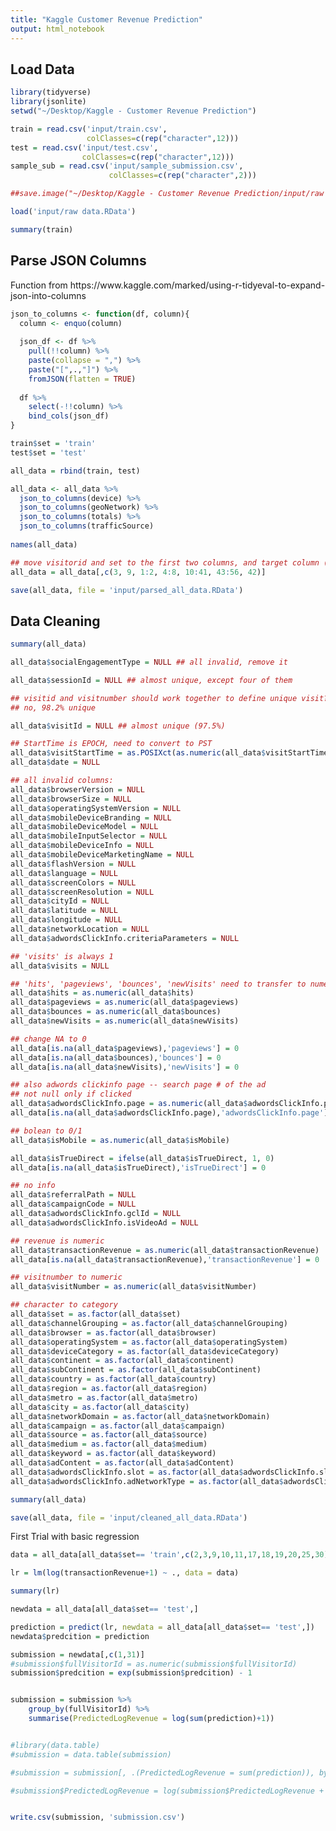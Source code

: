 ```yaml
---
title: "Kaggle Customer Revenue Prediction"
output: html_notebook
---
```


## Load Data

```r
library(tidyverse)
library(jsonlite)
setwd("~/Desktop/Kaggle - Customer Revenue Prediction")
```

```r
train = read.csv('input/train.csv', 
                 colClasses=c(rep("character",12)))
test = read.csv('input/test.csv',
                colClasses=c(rep("character",12)))
sample_sub = read.csv('input/sample_submission.csv',
                      colClasses=c(rep("character",2)))
```

```r
##save.image("~/Desktop/Kaggle - Customer Revenue Prediction/input/raw data.RData")

load('input/raw data.RData')
```



```r
summary(train)
```


## Parse JSON Columns

Function from https://www.kaggle.com/marked/using-r-tidyeval-to-expand-json-into-columns

```r
json_to_columns <- function(df, column){
  column <- enquo(column)
  
  json_df <- df %>% 
    pull(!!column) %>% 
    paste(collapse = ",") %>% 
    paste("[",.,"]") %>% 
    fromJSON(flatten = TRUE)
  
  df %>% 
    select(-!!column) %>% 
    bind_cols(json_df)
}

```


```r
train$set = 'train'
test$set = 'test'

all_data = rbind(train, test)

all_data <- all_data %>% 
  json_to_columns(device) %>% 
  json_to_columns(geoNetwork) %>% 
  json_to_columns(totals) %>% 
  json_to_columns(trafficSource)
  
names(all_data)
```

```r
## move visitorid and set to the first two columns, and target column (revenue) to the end
all_data = all_data[,c(3, 9, 1:2, 4:8, 10:41, 43:56, 42)]
```

```r
save(all_data, file = 'input/parsed_all_data.RData')
```


## Data Cleaning

```r
summary(all_data)
```


```r

all_data$socialEngagementType = NULL ## all invalid, remove it

all_data$sessionId = NULL ## almost unique, except four of them

## visitid and visitnumber should work together to define unique visit?
## no, 98.2% unique

all_data$visitId = NULL ## almost unique (97.5%)

## StartTime is EPOCH, need to convert to PST
all_data$visitStartTime = as.POSIXct(as.numeric(all_data$visitStartTime), origin=as.Date('1970-01-01'), tz='America/Los_Angeles')
all_data$date = NULL

## all invalid columns:
all_data$browserVersion = NULL
all_data$browserSize = NULL
all_data$operatingSystemVersion = NULL
all_data$mobileDeviceBranding = NULL
all_data$mobileDeviceModel = NULL
all_data$mobileInputSelector = NULL
all_data$mobileDeviceInfo = NULL
all_data$mobileDeviceMarketingName = NULL
all_data$flashVersion = NULL
all_data$language = NULL
all_data$screenColors = NULL
all_data$screenResolution = NULL
all_data$cityId = NULL
all_data$latitude = NULL
all_data$longitude = NULL
all_data$networkLocation = NULL
all_data$adwordsClickInfo.criteriaParameters = NULL

## 'visits' is always 1
all_data$visits = NULL

## 'hits', 'pageviews', 'bounces', 'newVisits' need to transfer to numeric
all_data$hits = as.numeric(all_data$hits)
all_data$pageviews = as.numeric(all_data$pageviews)
all_data$bounces = as.numeric(all_data$bounces)
all_data$newVisits = as.numeric(all_data$newVisits)

## change NA to 0
all_data[is.na(all_data$pageviews),'pageviews'] = 0
all_data[is.na(all_data$bounces),'bounces'] = 0
all_data[is.na(all_data$newVisits),'newVisits'] = 0

## also adwords clickinfo page -- search page # of the ad
## not null only if clicked
all_data$adwordsClickInfo.page = as.numeric(all_data$adwordsClickInfo.page)
all_data[is.na(all_data$adwordsClickInfo.page),'adwordsClickInfo.page'] = 999

## bolean to 0/1
all_data$isMobile = as.numeric(all_data$isMobile)

all_data$isTrueDirect = ifelse(all_data$isTrueDirect, 1, 0)
all_data[is.na(all_data$isTrueDirect),'isTrueDirect'] = 0

## no info
all_data$referralPath = NULL
all_data$campaignCode = NULL
all_data$adwordsClickInfo.gclId = NULL
all_data$adwordsClickInfo.isVideoAd = NULL

## revenue is numeric
all_data$transactionRevenue = as.numeric(all_data$transactionRevenue)
all_data[is.na(all_data$transactionRevenue),'transactionRevenue'] = 0

## visitnumber to numeric
all_data$visitNumber = as.numeric(all_data$visitNumber)

## character to category
all_data$set = as.factor(all_data$set)
all_data$channelGrouping = as.factor(all_data$channelGrouping)
all_data$browser = as.factor(all_data$browser)
all_data$operatingSystem = as.factor(all_data$operatingSystem)
all_data$deviceCategory = as.factor(all_data$deviceCategory)
all_data$continent = as.factor(all_data$continent)
all_data$subContinent = as.factor(all_data$subContinent)
all_data$country = as.factor(all_data$country)
all_data$region = as.factor(all_data$region)
all_data$metro = as.factor(all_data$metro)
all_data$city = as.factor(all_data$city)
all_data$networkDomain = as.factor(all_data$networkDomain)
all_data$campaign = as.factor(all_data$campaign)
all_data$source = as.factor(all_data$source)
all_data$medium = as.factor(all_data$medium)
all_data$keyword = as.factor(all_data$keyword)
all_data$adContent = as.factor(all_data$adContent)
all_data$adwordsClickInfo.slot = as.factor(all_data$adwordsClickInfo.slot)
all_data$adwordsClickInfo.adNetworkType = as.factor(all_data$adwordsClickInfo.adNetworkType)


```


```r
summary(all_data)
```

```r
save(all_data, file = 'input/cleaned_all_data.RData')
```


First Trial with basic regression

```r
data = all_data[all_data$set== 'train',c(2,3,9,10,11,17,18,19,20,25,30)]

lr = lm(log(transactionRevenue+1) ~ ., data = data)

summary(lr)
```

```r
newdata = all_data[all_data$set== 'test',]

prediction = predict(lr, newdata = all_data[all_data$set== 'test',])
newdata$predcition = prediction

submission = newdata[,c(1,31)]
#submission$fullVisitorId = as.numeric(submission$fullVisitorId)
submission$predcition = exp(submission$predcition) - 1


submission = submission %>% 
    group_by(fullVisitorId) %>%
    summarise(PredictedLogRevenue = log(sum(prediction)+1))


#library(data.table)
#submission = data.table(submission)

#submission = submission[, .(PredictedLogRevenue = sum(prediction)), by = fullVisitorId]

#submission$PredictedLogRevenue = log(submission$PredictedLogRevenue + 1)


write.csv(submission, 'submission.csv')
```



